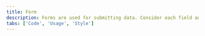 ```yaml
---
title: Form
description: Forms are used for submitting data. Consider each field and what value the data will provide.
tabs: ['Code', 'Usage', 'Style']
---
```


<ComponentCode
  name="Form"
  component="form"
  variation="form"
  hasReactVersion="form--default"
  hasVueVersion="form--default"
  codepen="oOxxRP"></ComponentCode>
